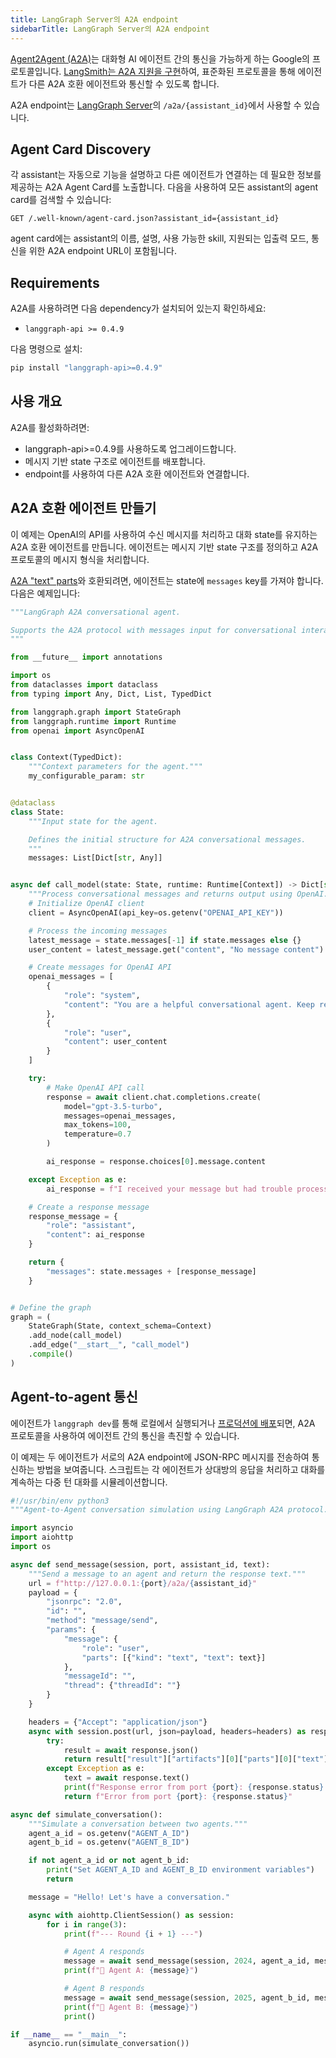 ```yaml
---
title: LangGraph Server의 A2A endpoint
sidebarTitle: LangGraph Server의 A2A endpoint
---
```


[Agent2Agent (A2A)](https://a2a-protocol.org/latest/)는 대화형 AI 에이전트 간의 통신을 가능하게 하는 Google의 프로토콜입니다. [LangSmith는 A2A 지원을 구현](https://langchain-ai.github.io/langgraph/cloud/reference/api/api_ref.html#tag/a2a/post/a2a/{assistant_id})하여, 표준화된 프로토콜을 통해 에이전트가 다른 A2A 호환 에이전트와 통신할 수 있도록 합니다.

A2A endpoint는 [LangGraph Server](/langsmith/langgraph-server)의 `/a2a/{assistant_id}`에서 사용할 수 있습니다.

## Agent Card Discovery

각 assistant는 자동으로 기능을 설명하고 다른 에이전트가 연결하는 데 필요한 정보를 제공하는 A2A Agent Card를 노출합니다. 다음을 사용하여 모든 assistant의 agent card를 검색할 수 있습니다:

```
GET /.well-known/agent-card.json?assistant_id={assistant_id}
```

agent card에는 assistant의 이름, 설명, 사용 가능한 skill, 지원되는 입출력 모드, 통신을 위한 A2A endpoint URL이 포함됩니다.

## Requirements

A2A를 사용하려면 다음 dependency가 설치되어 있는지 확인하세요:

* `langgraph-api >= 0.4.9`

다음 명령으로 설치:

```bash
pip install "langgraph-api>=0.4.9"
```

## 사용 개요

A2A를 활성화하려면:

* langgraph-api>=0.4.9를 사용하도록 업그레이드합니다.
* 메시지 기반 state 구조로 에이전트를 배포합니다.
* endpoint를 사용하여 다른 A2A 호환 에이전트와 연결합니다.

## A2A 호환 에이전트 만들기

이 예제는 OpenAI의 API를 사용하여 수신 메시지를 처리하고 대화 state를 유지하는 A2A 호환 에이전트를 만듭니다. 에이전트는 메시지 기반 state 구조를 정의하고 A2A 프로토콜의 메시지 형식을 처리합니다.

[A2A "text" parts](https://a2a-protocol.org/dev/specification/#651-textpart-object)와 호환되려면, 에이전트는 state에 `messages` key를 가져야 합니다. 다음은 예제입니다:

```python
"""LangGraph A2A conversational agent.

Supports the A2A protocol with messages input for conversational interactions.
"""

from __future__ import annotations

import os
from dataclasses import dataclass
from typing import Any, Dict, List, TypedDict

from langgraph.graph import StateGraph
from langgraph.runtime import Runtime
from openai import AsyncOpenAI


class Context(TypedDict):
    """Context parameters for the agent."""
    my_configurable_param: str


@dataclass
class State:
    """Input state for the agent.

    Defines the initial structure for A2A conversational messages.
    """
    messages: List[Dict[str, Any]]


async def call_model(state: State, runtime: Runtime[Context]) -> Dict[str, Any]:
    """Process conversational messages and returns output using OpenAI."""
    # Initialize OpenAI client
    client = AsyncOpenAI(api_key=os.getenv("OPENAI_API_KEY"))

    # Process the incoming messages
    latest_message = state.messages[-1] if state.messages else {}
    user_content = latest_message.get("content", "No message content")

    # Create messages for OpenAI API
    openai_messages = [
        {
            "role": "system",
            "content": "You are a helpful conversational agent. Keep responses brief and engaging."
        },
        {
            "role": "user",
            "content": user_content
        }
    ]

    try:
        # Make OpenAI API call
        response = await client.chat.completions.create(
            model="gpt-3.5-turbo",
            messages=openai_messages,
            max_tokens=100,
            temperature=0.7
        )

        ai_response = response.choices[0].message.content

    except Exception as e:
        ai_response = f"I received your message but had trouble processing it. Error: {str(e)[:50]}..."

    # Create a response message
    response_message = {
        "role": "assistant",
        "content": ai_response
    }

    return {
        "messages": state.messages + [response_message]
    }


# Define the graph
graph = (
    StateGraph(State, context_schema=Context)
    .add_node(call_model)
    .add_edge("__start__", "call_model")
    .compile()
)
```

## Agent-to-agent 통신

에이전트가 `langgraph dev`를 통해 로컬에서 실행되거나 [프로덕션에 배포](/langsmith/deployments)되면, A2A 프로토콜을 사용하여 에이전트 간의 통신을 촉진할 수 있습니다.

이 예제는 두 에이전트가 서로의 A2A endpoint에 JSON-RPC 메시지를 전송하여 통신하는 방법을 보여줍니다. 스크립트는 각 에이전트가 상대방의 응답을 처리하고 대화를 계속하는 다중 턴 대화를 시뮬레이션합니다.

```python
#!/usr/bin/env python3
"""Agent-to-Agent conversation simulation using LangGraph A2A protocol."""

import asyncio
import aiohttp
import os

async def send_message(session, port, assistant_id, text):
    """Send a message to an agent and return the response text."""
    url = f"http://127.0.0.1:{port}/a2a/{assistant_id}"
    payload = {
        "jsonrpc": "2.0",
        "id": "",
        "method": "message/send",
        "params": {
            "message": {
                "role": "user",
                "parts": [{"kind": "text", "text": text}]
            },
            "messageId": "",
            "thread": {"threadId": ""}
        }
    }

    headers = {"Accept": "application/json"}
    async with session.post(url, json=payload, headers=headers) as response:
        try:
            result = await response.json()
            return result["result"]["artifacts"][0]["parts"][0]["text"]
        except Exception as e:
            text = await response.text()
            print(f"Response error from port {port}: {response.status} - {text}")
            return f"Error from port {port}: {response.status}"

async def simulate_conversation():
    """Simulate a conversation between two agents."""
    agent_a_id = os.getenv("AGENT_A_ID")
    agent_b_id = os.getenv("AGENT_B_ID")

    if not agent_a_id or not agent_b_id:
        print("Set AGENT_A_ID and AGENT_B_ID environment variables")
        return

    message = "Hello! Let's have a conversation."

    async with aiohttp.ClientSession() as session:
        for i in range(3):
            print(f"--- Round {i + 1} ---")

            # Agent A responds
            message = await send_message(session, 2024, agent_a_id, message)
            print(f"🔵 Agent A: {message}")

            # Agent B responds
            message = await send_message(session, 2025, agent_b_id, message)
            print(f"🔴 Agent B: {message}")
            print()

if __name__ == "__main__":
    asyncio.run(simulate_conversation())
```